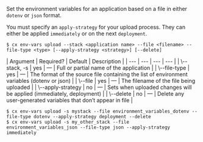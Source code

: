 Set the environment variables for an application based on a file in either `dotenv` or `json` format.

You must specify an `apply-strategy` for your upload process. They can either be applied `immediately` or on the next `deployment`.
<Tabs >
<Tab label="Usage">

```shell
$ cx env-vars upload --stack <application name> --file <filename> --file-type <type> [--apply-strategy <strategy>] [--delete]
```
</Tab>
    
<Tab label="arguments">
| Argument | Required? | Default | Description |
|  ---  |  ---  |  ---  |  ---  |
| \--stack, -s <application name> | yes | — | Full or partial name of the application |
| \--file-type <type> | yes | — | The format of the source file containing the list of environment variables (dotenv or json) |
| \--file <filename> | yes | — | The filename of the file being uploaded |
| \--apply-strategy <strategy> | no | — | Sets when uploaded changes will be applied (immediately, deployment) |
| \--delete | no | — | Delete any user-generated variables that don’t appear in file |
</Tab>
<Tab label="examples">

```shell
$ cx env-vars upload -s mystack --file environment_variables_dotenv --file-type dotenv --apply-strategy deployment --delete
$ cx env-vars upload -s my_other_stack --file environment_variables_json --file-type json --apply-strategy immediately
```

</Tab>
</Tabs>
